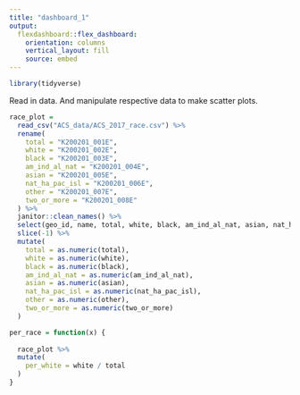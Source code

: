 ```yaml
---
title: "dashboard_1"
output: 
  flexdashboard::flex_dashboard:
    orientation: columns
    vertical_layout: fill
    source: embed
---
```


```r
library(tidyverse)
```

Read in data. And manipulate respective data to make scatter plots.

```r
race_plot = 
  read_csv("ACS_data/ACS_2017_race.csv") %>%
  rename(
    total = "K200201_001E",
    white = "K200201_002E",
    black = "K200201_003E",
    am_ind_al_nat = "K200201_004E",
    asian = "K200201_005E",
    nat_ha_pac_isl = "K200201_006E",
    other = "K200201_007E",
    two_or_more = "K200201_008E"
  ) %>%
  janitor::clean_names() %>%
  select(geo_id, name, total, white, black, am_ind_al_nat, asian, nat_ha_pac_isl, other, two_or_more) %>%
  slice(-1) %>%
  mutate(
    total = as.numeric(total),
    white = as.numeric(white),
    black = as.numeric(black),
    am_ind_al_nat = as.numeric(am_ind_al_nat),
    asian = as.numeric(asian),
    nat_ha_pac_isl = as.numeric(nat_ha_pac_isl), 
    other = as.numeric(other),
    two_or_more = as.numeric(two_or_more)
  )

per_race = function(x) {
  
  race_plot %>%
  mutate(
    per_white = white / total
  )
}

```

